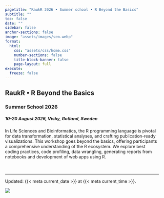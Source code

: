 ```yaml
---
pagetitle: "RaukR 2026 • Summer school • R Beyond the Basics"
subtitle: ""
toc: false
date: ""
sidebar: false
anchor-sections: false
image: "assets/images/seo.webp"
format:
  html:
    css: "assets/css/home.css"
    number-sections: false
    title-block-banner: false
    page-layout: full
execute:
  freeze: false
---
```


::: {.home-container}
::: {.home-grid-parent}
::: {.home-grid-child-left}

## [RaukR • R Beyond the Basics]{.large}
### Summer School 2026
:::{style="margin-bottom:1em;"}
##### 10-20 August 2026, Visby, Gotland, Sweden
:::

In Life Sciences and Bioinformatics, the R programming language is pivotal for data transformation, statistical analyses, and crafting publication-ready visualizations. This workshop goes beyond the basics, offering participants a comprehensive understanding of the R ecosystem. We explore best coding practices, code profiling, data wrangling, generating reports from notebooks and development of web apps using R.

![](assets/logos/raukr.svg){height="1.2em" style="margin-bottom:-3px;"} &nbsp; ![](assets/logos/nbis-scilifelab.svg){height="1.1em"}

---

::: small
Updated: {{< meta current_date >}} at {{< meta current_time >}}.
:::

:::
:::{.home-grid-child-right}

![](assets/images/hero.webp){.nolightbox}

:::
:::
:::
